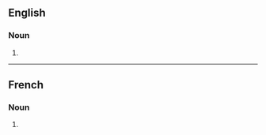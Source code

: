 {{also|mongols}}

==English==
{{wikipedia|dab=Mongols (disambiguation)|Mongols}}

===Noun===
{{head|en|noun plural form}}

# {{plural of|Mongol|lang=en}}

----

==French==

===Noun===
{{head|fr|noun plural form|g=m}}

# {{plural of|Mongol|lang=fr}}